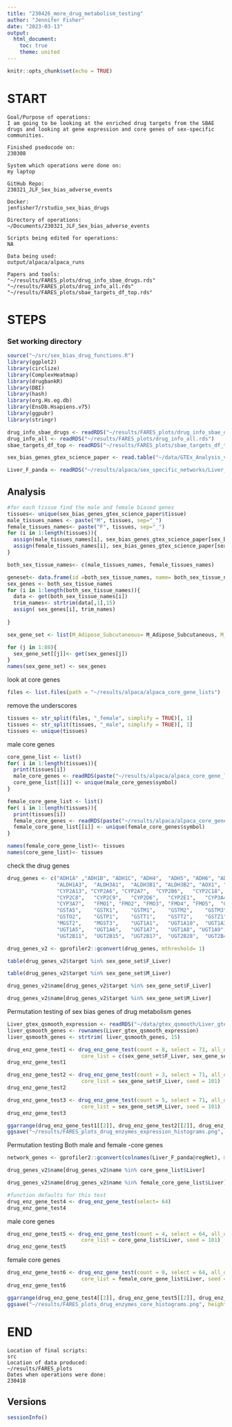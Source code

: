 ```yaml
---
title: "230426_more_drug_metabolism_testing"
author: "Jennifer Fisher"
date: "2023-03-13"
output:
  html_document:
    toc: true
    theme: united
---
```


```r
knitr::opts_chunk$set(echo = TRUE)
```


# START 
    Goal/Purpose of operations: 
    I am going to be looking at the enriched drug targets from the SBAE drugs and looking at gene expression and core genes of sex-specific communities. 
    
    Finished psedocode on:
    230308
    
    System which operations were done on: 
    my laptop
    
    GitHub Repo:
    230321_JLF_Sex_bias_adverse_events
    
    Docker: 
    jenfisher7/rstudio_sex_bias_drugs
    
    Directory of operations:
    ~/Documents/230321_JLF_Sex_bias_adverse_events
    
    Scripts being edited for operations:
    NA
    
    Data being used:
    output/alpaca/alpaca_runs
    
    Papers and tools: 
    "~/results/FARES_plots/drug_info_sbae_drugs.rds"
    "~/results/FARES_plots/drug_info_all.rds"
    "~/results/FARES_plots/sbae_targets_df_top.rds"

# STEPS

### Set working directory 
```r
source("~/src/sex_bias_drug_functions.R")
library(ggplot2)
library(circlize)
library(ComplexHeatmap)
library(drugbankR)
library(DBI)
library(hash)
library(org.Hs.eg.db)
library(EnsDb.Hsapiens.v75)
library(ggpubr)
library(stringr)
```


```r
drug_info_sbae_drugs <- readRDS("~/results/FARES_plots/drug_info_sbae_drugs.rds")
drug_info_all <- readRDS("~/results/FARES_plots/drug_info_all.rds")
sbae_targets_df_top <- readRDS("~/results/FARES_plots/sbae_targets_df_top.rds")
```

```r
sex_bias_genes_gtex_science_paper <- read.table("~/data/GTEx_Analysis_v8_sbgenes/signif.sbgenes.txt", header=TRUE)
```

```r
Liver_F_panda <- readRDS("~/results/alpaca/sex_specific_networks/Liver_F_panda.rds")
```

## Analysis

```r
#for each tissue find the male and female biased genes
tissues<- unique(sex_bias_genes_gtex_science_paper$tissue)
male_tissues_names <- paste("M", tissues, sep="_")
female_tissues_names<- paste("F", tissues, sep="_")
for (i in 1:length(tissues)){
  assign(male_tissues_names[i], sex_bias_genes_gtex_science_paper[sex_bias_genes_gtex_science_paper$tissue ==tissues[i] & sex_bias_genes_gtex_science_paper$effsize < 0,])
  assign(female_tissues_names[i], sex_bias_genes_gtex_science_paper[sex_bias_genes_gtex_science_paper$tissue ==tissues[i] & sex_bias_genes_gtex_science_paper$effsize > 0,])
}
```

```r
both_sex_tissue_names<- c(male_tissues_names, female_tissues_names)

geneset<- data.frame(id =both_sex_tissue_names, name= both_sex_tissue_names, genes= I(rep(list(c("a","b")), 88)))
sex_genes <- both_sex_tissue_names
for (i in 1:length(both_sex_tissue_names)){
  data <- get(both_sex_tissue_names[i])
  trim_names<- strtrim(data[,1],15)
  assign( sex_genes[i], trim_names)
  
}

sex_gene_set <- list(M_Adipose_Subcutaneous= M_Adipose_Subcutaneous, M_Adipose_Visceral_Omentum= M_Adipose_Visceral_Omentum)
```

```r
for (j in 1:88){
  sex_gene_set[[j]]<- get(sex_genes[j])
}
names(sex_gene_set) <- sex_genes
```


look at core genes 

```r
files <- list.files(path = "~/results/alpaca/alpaca_core_gene_lists")
```

remove the underscores
```r
tissues <- str_split(files, "_female", simplify = TRUE)[, 1]
tissues <- str_split(tissues, "_male", simplify = TRUE)[, 1]
tissues <- unique(tissues)
```

male core genes
```r
core_gene_list <- list()
for( i in 1:length(tissues)){
  print(tissues[i])
  male_core_genes <- readRDS(paste("~/results/alpaca/alpaca_core_gene_lists/", tissues[i],"_male_core_genes.rds", sep=""))
  core_gene_list[[i]] <- unique(male_core_genes$symbol)
}
```

```r
female_core_gene_list <- list()
for( i in 1:length(tissues)){
  print(tissues[i])
  female_core_genes <- readRDS(paste("~/results/alpaca/alpaca_core_gene_lists/", tissues[i],"_female_core_genes.rds", sep=""))
  female_core_gene_list[[i]] <- unique(female_core_genes$symbol)
}
```

```r
names(female_core_gene_list)<- tissues
names(core_gene_list)<- tissues
```



check the drug genes
```r
drug_genes <- c("ADH1A"	,"ADH1B", "ADH1C", "ADH4",	"ADH5",	"ADH6",	"ADH7",	
                "ALDH1A3",	"ALDH3A1",	"ALDH3B1", "ALDH3B2", "AOX1", "CYP1A2",
                "CYP2A13", "CYP2A6", "CYP2A7",	"CYP2B6",	"CYP2C18",	"CYP2C19",
                "CYP2C8",	"CYP2C9",	"CYP2D6",	"CYP2E1",	"CYP3A4",	"CYP3A43",	"CYP3A5",
                "CYP3A7",	"FMO1",	"FMO2",	"FMO3", "FMO4",	"FMO5",  "GSTA1", "GSTA2", 	"GSTA3",	"GSTA4",
                "GSTA5",	"GSTK1",	"GSTM1",	"GSTM2",	"GSTM3",	"GSTM4",	"GSTM5",	"GSTO1",
                "GSTO2",	"GSTP1",	"GSTT1",	"GSTT2",	"GSTZ1",	"MAOA",	"MAOB",	"MGST1",
                "MGST2",	"MGST3",	"UGT1A1",	"UGT1A10",	"UGT1A3",	"UGT1A4",
                "UGT1A5",	"UGT1A6",	"UGT1A7",	"UGT1A8", "UGT1A9",	"UGT2A1",	"UGT2A3", "UGT2B10",
                "UGT2B11",	"UGT2B15",	"UGT2B17",	"UGT2B28",	"UGT2B4",	"UGT2B7")
```



```r
drug_genes_v2 <- gprofiler2::gconvert(drug_genes, mthreshold= 1)
```

```r
table(drug_genes_v2$target %in% sex_gene_set$F_Liver)
```

```r
table(drug_genes_v2$target %in% sex_gene_set$M_Liver)
```

```r
drug_genes_v2$name[drug_genes_v2$target %in% sex_gene_set$F_Liver]
```

```r
drug_genes_v2$name[drug_genes_v2$target %in% sex_gene_set$M_Liver]
```

Permutation testing
of sex bias genes of drug metabolism genes

```r
Liver_gtex_qsmooth_expression <- readRDS("~/data/gtex_qsmooth/Liver_gtex_qsmooth_expression.rds")
liver_qsmooth_genes <- rownames(Liver_gtex_qsmooth_expression)
liver_qsmooth_genes <- strtrim( liver_qsmooth_genes, 15)
```


```r
drug_enz_gene_test1 <- drug_enz_gene_test(count = 8, select = 71, all_drug_targets_list = liver_qsmooth_genes,
                        core_list = c(sex_gene_set$F_Liver, sex_gene_set$M_Liver), seed = 101)
drug_enz_gene_test1 
```

```r
drug_enz_gene_test2 <- drug_enz_gene_test(count = 3, select = 71, all_drug_targets_list = liver_qsmooth_genes,
                        core_list = sex_gene_set$F_Liver, seed = 101)
drug_enz_gene_test2 
```

```r
drug_enz_gene_test3 <- drug_enz_gene_test(count = 5, select = 71, all_drug_targets_list = liver_qsmooth_genes,
                        core_list = sex_gene_set$M_Liver, seed = 101)
drug_enz_gene_test3
```
```r
ggarrange(drug_enz_gene_test1[[2]], drug_enz_gene_test2[[2]], drug_enz_gene_test3[[2]], nrow=2, ncol= 2)
ggsave("~/results/FARES_plots_drug_enzymes_expression_histograms.png", height=15, width = 10)
```




Permutation testing
Both male and female -core genes 
```r
network_genes <- gprofiler2::gconvert(colnames(Liver_F_panda@regNet), mthreshold= 1)
```


```r
drug_genes_v2$name[drug_genes_v2$name %in% core_gene_list$Liver]
```

```r
drug_genes_v2$name[drug_genes_v2$name %in% female_core_gene_list$Liver]
```

```r
#function defaults for this test 
drug_enz_gene_test4 <- drug_enz_gene_test(select= 64)
drug_enz_gene_test4
```
male core genes 
```r
drug_enz_gene_test5 <- drug_enz_gene_test(count = 4, select = 64, all_drug_targets_list = colnames(Liver_F_panda@regNet),
                        core_list = core_gene_list$Liver, seed = 101)
drug_enz_gene_test5
```
female core genes
```r
drug_enz_gene_test6 <- drug_enz_gene_test(count = 0, select = 64, all_drug_targets_list = colnames(Liver_F_panda@regNet), 
                        core_list = female_core_gene_list$Liver, seed = 101)
drug_enz_gene_test6
```

```r
ggarrange(drug_enz_gene_test4[[2]], drug_enz_gene_test5[[2]], drug_enz_gene_test6[[2]], nrow =2, ncol = 2)
ggsave("~/results/FARES_plots_drug_enzymes_core_histograms.png", height=15, width = 10)
```


# END
    Location of final scripts:
    src
    Location of data produced:
    ~/results/FARES_plots
    Dates when operations were done:
    230418
    
## Versions
```r
sessionInfo()
```



